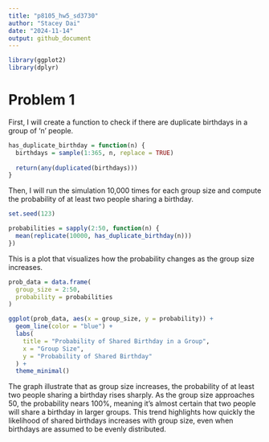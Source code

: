 ```yaml
---
title: "p8105_hw5_sd3730"
author: "Stacey Dai"
date: "2024-11-14"
output: github_document
---
```


```r
library(ggplot2)
library(dplyr)
```

# Problem 1

First, I will create a function to check if there are duplicate birthdays in a group of 'n' people.
```r
has_duplicate_birthday = function(n) {
  birthdays = sample(1:365, n, replace = TRUE)
  
  return(any(duplicated(birthdays)))
}
```

Then, I will run the simulation 10,000 times for each group size and compute the probability of at least two people sharing a birthday.
```r
set.seed(123)

probabilities = sapply(2:50, function(n) {
  mean(replicate(10000, has_duplicate_birthday(n)))
})
```

This is a plot that visualizes how the probability changes as the group size increases.
```r
prob_data = data.frame(
  group_size = 2:50, 
  probability = probabilities
)

ggplot(prob_data, aes(x = group_size, y = probability)) +
  geom_line(color = "blue") +
  labs(
    title = "Probability of Shared Birthday in a Group",
    x = "Group Size",
    y = "Probability of Shared Birthday"
  ) +
  theme_minimal()
```
The graph illustrate that as group size increases, the probability of at least two people sharing a birthday rises sharply. As the group size approaches 50, the probability nears 100%, meaning it's almost certain that two people will share a birthday in larger groups. This trend highlights how quickly the likelihood of shared birthdays increases with group size, even when birthdays are assumed to be evenly distributed.